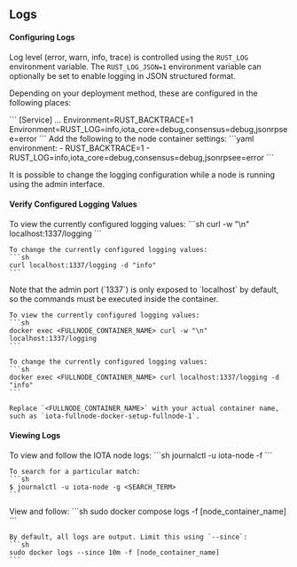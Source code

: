 ## Logs

#### Configuring Logs

Log level (error, warn, info, trace) is controlled using the `RUST_LOG` environment variable. 
The `RUST_LOG_JSON=1` environment variable can optionally be set to enable logging in JSON structured format.

Depending on your deployment method, these are configured in the following places:

<Tabs groupId="node-logs">
  <TabItem label="Systemd" value="logs-systemd">
    ```
    [Service]
    ...
    Environment=RUST_BACKTRACE=1
    Environment=RUST_LOG=info,iota_core=debug,consensus=debug,jsonrpsee=error
    ```
  </TabItem>

  <TabItem label="Docker Compose" value="logs-docker">
    Add the following to the node container settings:
    ```yaml
    environment:
        - RUST_BACKTRACE=1
        - RUST_LOG=info,iota_core=debug,consensus=debug,jsonrpsee=error
    ```
  </TabItem>
</Tabs>

It is possible to change the logging configuration while a node is running using the admin interface.

#### Verify Configured Logging Values

<Tabs groupId="node-logs">
  <TabItem label="Systemd" value="logs-systemd">
    To view the currently configured logging values:
    ```sh
    curl -w "\n" localhost:1337/logging
    ```

    To change the currently configured logging values:
    ```sh
    curl localhost:1337/logging -d "info"
    ```
  </TabItem>

  <TabItem label="Docker Compose" value="logs-docker">
    Note that the admin port (`1337`) is only exposed to `localhost` by default, so the commands must be executed inside the container.

    To view the currently configured logging values:
    ```sh
    docker exec <FULLNODE_CONTAINER_NAME> curl -w "\n" localhost:1337/logging
    ```

    To change the currently configured logging values:
    ```sh
    docker exec <FULLNODE_CONTAINER_NAME> curl localhost:1337/logging -d "info"
    ```

    Replace `<FULLNODE_CONTAINER_NAME>` with your actual container name, such as `iota-fullnode-docker-setup-fullnode-1`.
  </TabItem>
</Tabs>

#### Viewing Logs

<Tabs groupId="node-logs">
  <TabItem label="Systemd" value="logs-systemd">
    To view and follow the IOTA node logs:
    ```sh
    journalctl -u iota-node -f
    ```

    To search for a particular match:
    ```sh
    $ journalctl -u iota-node -g <SEARCH_TERM>
    ```
  </TabItem>

  <TabItem label="Docker Compose" value="logs-docker">
    View and follow:
    ```sh
    sudo docker compose logs -f [node_container_name]
    ```

    By default, all logs are output. Limit this using `--since`:
    ```sh
    sudo docker logs --since 10m -f [node_container_name]
    ```
  </TabItem>
</Tabs>
